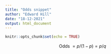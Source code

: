 ```yaml
---
title: "Odds snippet"
author: "Edward Hill"
date: "18-12-2021"
output: html_document
---
```


```r
knitr::opts_chunk$set(echo = TRUE)
```

$$
\text { Odds }=p /(1-p)=p / q
$$